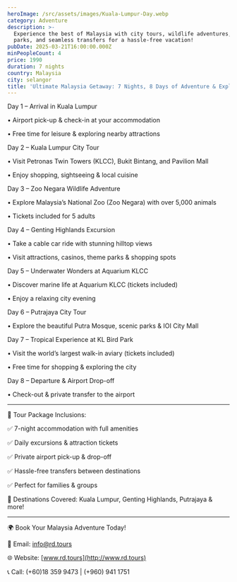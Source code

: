 ```yaml
---
heroImage: /src/assets/images/Kuala-Lumpur-Day.webp
category: Adventure
description: >-
  Experience the best of Malaysia with city tours, wildlife adventures, theme
  parks, and seamless transfers for a hassle-free vacation!
pubDate: 2025-03-21T16:00:00.000Z
minPeopleCount: 4
price: 1990
duration: 7 nights
country: Malaysia
city: selangor
title: 'Ultimate Malaysia Getaway: 7 Nights, 8 Days of Adventure & Exploration!'
---
```


Day 1 – Arrival in Kuala Lumpur

• Airport pick-up & check-in at your accommodation

• Free time for leisure & exploring nearby attractions

Day 2 – Kuala Lumpur City Tour

• Visit Petronas Twin Towers (KLCC), Bukit Bintang, and Pavilion Mall

• Enjoy shopping, sightseeing & local cuisine

Day 3 – Zoo Negara Wildlife Adventure

• Explore Malaysia’s National Zoo (Zoo Negara) with over 5,000 animals

• Tickets included for 5 adults

Day 4 – Genting Highlands Excursion

• Take a cable car ride with stunning hilltop views

• Visit attractions, casinos, theme parks & shopping spots

Day 5 – Underwater Wonders at Aquarium KLCC

• Discover marine life at Aquarium KLCC (tickets included)

• Enjoy a relaxing city evening

Day 6 – Putrajaya City Tour

• Explore the beautiful Putra Mosque, scenic parks & IOI City Mall

Day 7 – Tropical Experience at KL Bird Park

• Visit the world’s largest walk-in aviary (tickets included)

• Free time for shopping & exploring the city

Day 8 – Departure & Airport Drop-off

• Check-out & private transfer to the airport

***

📌 Tour Package Inclusions:

✅ 7-night accommodation with full amenities

✅ Daily excursions & attraction tickets

✅ Private airport pick-up & drop-off

✅ Hassle-free transfers between destinations

✅ Perfect for families & groups

📍 Destinations Covered: Kuala Lumpur, Genting Highlands, Putrajaya & more!

***

🌍 Book Your Malaysia Adventure Today!

📧 Email: [info@rd.tours](mailto\:info@rd.tours)

🌐 Website: [www.rd.tours](http://www.rd.tours)

📞 Call: (+60)18 359 9473 | (+960) 941 1751
